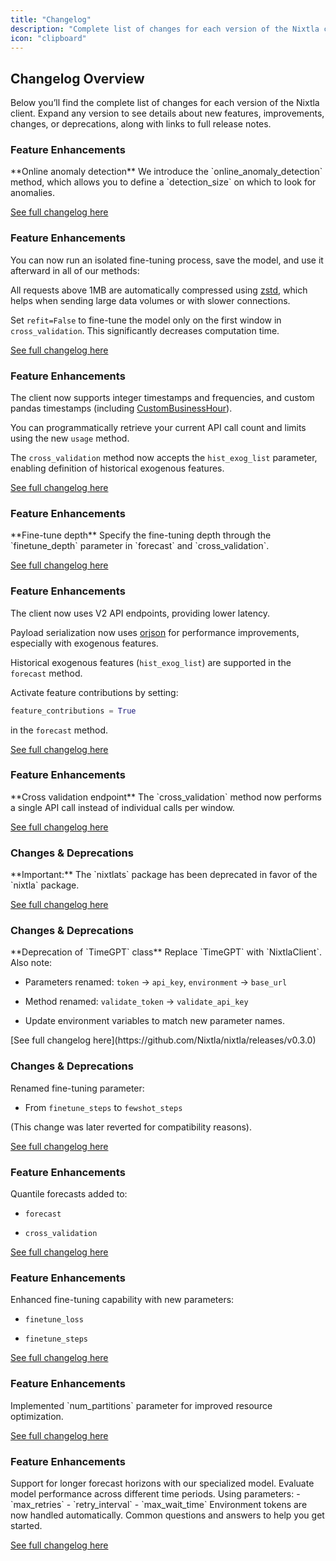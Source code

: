 ```yaml
---
title: "Changelog"
description: "Complete list of changes for each version of the Nixtla client."
icon: "clipboard"
---
```


## Changelog Overview

Below you’ll find the complete list of changes for each version of the Nixtla client. Expand any version to see details about new features, improvements, changes, or deprecations, along with links to full release notes.

<AccordionGroup>

<Accordion title="Version 0.6.6">

### Feature Enhancements

<Info>
**Online anomaly detection**
We introduce the `online_anomaly_detection` method, which allows you to define a `detection_size` on which to look for anomalies.
</Info>

[See full changelog here](https://github.com/Nixtla/nixtla/releases/v0.6.6)

</Accordion>

<Accordion title="Version 0.6.5">

### Feature Enhancements

<CardGroup>

  <Card title="Persisting fine-tuned models">

  You can now run an isolated fine-tuning process, save the model, and use it afterward in all of our methods:
  <br />
  <Steps>
    <Steps title="Fine-tune the model" />
    <Steps title="Save the model" />
    <Steps title="Use it in forecast, cross_validation, or detect_anomalies" />
  </Steps>
  </Card>

  <Card title="zstd compression">

  All requests above 1MB are automatically compressed using
  [zstd](https://github.com/facebook/zstd), which helps when sending large data volumes or with slower connections.
  </Card>

  <Card title="Refit argument in `cross_validation`">

  Set `refit=False` to fine-tune the model only on the first window in
  `cross_validation`. This significantly decreases computation time.
  </Card>

</CardGroup>

[See full changelog here](https://github.com/Nixtla/nixtla/releases/v0.6.5)

</Accordion>

<Accordion title="Version 0.6.4">

### Feature Enhancements

<CardGroup>

  <Card title="Integer and custom pandas frequencies">

  The client now supports integer timestamps and frequencies, and custom pandas timestamps
  (including [CustomBusinessHour](https://pandas.pydata.org/docs/reference/api/pandas.tseries.offsets.CustomBusinessHour.html)).
  </Card>

  <Card title="Usage method">

  You can programmatically retrieve your current API call count and limits using the new `usage` method.
  </Card>

  <Card title="Historic exogenous in cross validation">

  The `cross_validation` method now accepts the `hist_exog_list` parameter, enabling definition of historical exogenous features.
  </Card>

</CardGroup>

[See full changelog here](https://github.com/Nixtla/nixtla/releases/v0.6.4)

</Accordion>

<Accordion title="Version 0.6.2">

### Feature Enhancements

<Info>
**Fine-tune depth**
Specify the fine-tuning depth through the `finetune_depth` parameter in
`forecast` and `cross_validation`.
</Info>

[See full changelog here](https://github.com/Nixtla/nixtla/releases/v0.6.2)

</Accordion>

<Accordion title="Version 0.6.0">

### Feature Enhancements

<CardGroup>

  <Card title="V2 API endpoints">

  The client now uses V2 API endpoints, providing lower latency.
  </Card>

  <Card title="orjson serialization">

  Payload serialization now uses [orjson](https://github.com/ijl/orjson) for performance improvements, especially with exogenous features.
  </Card>

  <Card title="Historical exogenous features">

  Historical exogenous features (`hist_exog_list`) are supported in the `forecast` method.
  </Card>

  <Card title="Feature contributions">

  Activate feature contributions by setting:

```python Feature Contributions Example
feature_contributions = True
```

  in the `forecast` method.
  </Card>

</CardGroup>

[See full changelog here](https://github.com/Nixtla/nixtla/releases/v0.6.0)

</Accordion>

<Accordion title="Version 0.5.0">

### Feature Enhancements

<Info>
**Cross validation endpoint**
The `cross_validation` method now performs a single API call instead of individual calls per window.
</Info>

[See full changelog here](https://github.com/Nixtla/nixtla/releases/v0.5.0)

</Accordion>

<Accordion title="Version 0.4.0">

### Changes & Deprecations

<Warning>
**Important:**
The `nixtlats` package has been deprecated in favor of the `nixtla` package.
</Warning>

[See full changelog here](https://github.com/Nixtla/nixtla/releases/v0.4.0)

</Accordion>

<Accordion title="Version 0.3.0">

### Changes & Deprecations

<Warning>
**Deprecation of `TimeGPT` class**
Replace `TimeGPT` with `NixtlaClient`. Also note:

  - Parameters renamed: `token` → `api_key`, `environment` → `base_url`

  - Method renamed: `validate_token` → `validate_api_key`

  - Update environment variables to match new parameter names.


</Warning>
[See full changelog here](https://github.com/Nixtla/nixtla/releases/v0.3.0)

</Accordion>

<Accordion title="Version 0.2.0 (Previously Released)">

### Changes & Deprecations

<Info>
Renamed fine-tuning parameter:
</Info>

  - From `finetune_steps` to `fewshot_steps`


(This change was later reverted for compatibility reasons).

[See full changelog here](https://github.com/Nixtla/nixtla/releases/v0.2.0)

</Accordion>

<Accordion title="Version 0.1.21">

### Feature Enhancements

<Info>
Quantile forecasts added to:
</Info>

  - `forecast`

  - `cross_validation`



[See full changelog here](https://github.com/Nixtla/nixtla/releases/v0.1.21)

</Accordion>

<Accordion title="Version 0.1.20">

### Feature Enhancements

<Info>
Enhanced fine-tuning capability with new parameters:
</Info>

  - `finetune_loss`

  - `finetune_steps`



[See full changelog here](https://github.com/Nixtla/nixtla/releases/v0.1.20)

</Accordion>

<Accordion title="Version 0.1.19">

### Feature Enhancements

<Info>
Implemented `num_partitions` parameter for improved resource optimization.
</Info>

[See full changelog here](https://github.com/Nixtla/nixtla/releases/v0.1.19)

</Accordion>

<Accordion title="Version 0.1.18">

### Feature Enhancements

<CardGroup>
  <Card title="New model: `timegpt-1-long-horizon`">
    Support for longer forecast horizons with our specialized model.
  </Card>

  <Card title="Cross-validation support for multiple windows">
    Evaluate model performance across different time periods.
  </Card>

  <Card title="Improved retry behavior">
    Using parameters:
    - `max_retries`
    - `retry_interval`
    - `max_wait_time`
  </Card>

  <Card title="Environment tokens">
    Environment tokens are now handled automatically.
  </Card>

  <Card title="Introduced a [FAQ section](https://docs.nixtla.io/docs/faqs)">
    Common questions and answers to help you get started.
  </Card>
</CardGroup>

[See full changelog here](https://github.com/Nixtla/nixtla/releases/v0.1.18)

</Accordion>

</AccordionGroup>